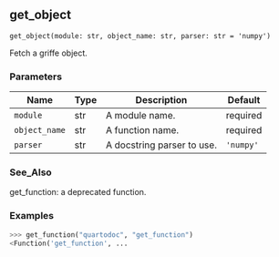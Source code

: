 ## get_object { #get_object }

`get_object(module: str, object_name: str, parser: str = 'numpy')`

Fetch a griffe object.

### Parameters

| Name          | Type   | Description                | Default   |
|---------------|--------|----------------------------|-----------|
| `module`      | str    | A module name.             | required  |
| `object_name` | str    | A function name.           | required  |
| `parser`      | str    | A docstring parser to use. | `'numpy'` |

### See_Also

get_function: a deprecated function.

### Examples

```python
>>> get_function("quartodoc", "get_function")
<Function('get_function', ...
```